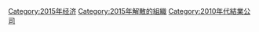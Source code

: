 {{Companies dis-established in the year|201|5|2009|2020}}
[[Category:2015年经济|Category:2015年经济]]
[[Category:2015年解散的組織|Category:2015年解散的組織]]
[[Category:2010年代結業公司|Category:2010年代結業公司]]
